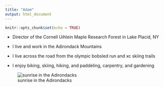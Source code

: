 ```yaml
---
title: "Adam"
output: html_document
---
```


```r
knitr::opts_chunk$set(echo = TRUE)
```

* Director of the Cornell Uihlein Maple Research Forest in Lake Placid, NY 

* I live and work in the Adirondack Mountains  

* I live across the road from the olympic bobsled run and xc skiing trails  

*  I enjoy biking, skiing, hiking, and paddeling, carpentry, and gardening  

![sunrise in the Adirondacks](C:\Users\adw94\Pictures\Dix Mtn.jpg)